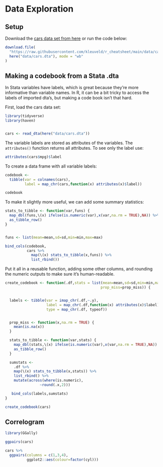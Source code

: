 # Data Exploration

## Setup

Download the [cars data set from here](http://www.principlesofeconometrics.com/stata.htm)
or run the code below:

```r


download.file(
  "https://raw.githubusercontent.com/kleuveld/r_cheatsheet/main/data/cars.dta",
  here("data/cars.dta"), mode = "wb"
)

```

## Making a codebook from a Stata .dta

In Stata variables have labels, which is great because they're more informative
than variable names. In R, it can be a bit tricky to access the labels of imported
dta's, but making a code book isn't that hard.


First, load the cars data set:

```r

library(tidyverse)
library(haven)


cars <- read_dta(here("data/cars.dta"))

```

The variable labels are stored as attributes of the variables. The `attributes()`
function returns all attributes. To see only the label use:

```r

attributes(cars$mpg)$label

```

To create a data frame with all variable labels:

```r

codebook <- 
  tibble(var = colnames(cars),
         label = map_chr(cars,function(x) attributes(x)$label)) 

codebook

```

To make it slightly more useful, we can add some summary statistics:

```r

stats_to_tibble <- function(var,funs) {
  map_dbl(funs,\(x) ifelse(is.numeric(var),x(var,na.rm = TRUE),NA)) %>%
  as_tibble_row()
}


funs <- list(mean=mean,sd=sd,min=min,max=max)

bind_cols(codebook,
          cars %>%
            map(\(x) stats_to_tibble(x,funs)) %>%
            list_rbind())   

```

Put it all in a reusable function, adding some other columns, and 
rounding the numeric outputs to make sure it's human-readable.


```r

create_codebook <- function(.df,stats = list(mean=mean,sd=sd,min=min,max=max,
                                            prop_miss=prop_miss)) {


  labels <- tibble(var = imap_chr(.df,~.y),
                   label = map_chr(.df,function(x) attributes(x)$label),
                   type = map_chr(.df, typeof))


  prop_miss <- function(x,na.rm = TRUE) {
    mean(is.na(x))
  }

  stats_to_tibble <- function(var,stats) {
    map_dbl(stats,\(x) ifelse(is.numeric(var),x(var,na.rm = TRUE),NA)) %>%
    as_tibble_row()
  }

  sumstats <-
    .df %>%
    map(\(x) stats_to_tibble(x,stats)) %>%
    list_rbind() %>%
    mutate(across(where(is.numeric),
                ~round(.x,2)))  

   bind_cols(labels,sumstats)
}

create_codebook(cars) 


```


## Correlogram

```r

library(GGally)

ggpairs(cars) 

```

```r

cars %>%
  ggpairs(columns = c(1,3,4), 
          ggplot2::aes(colour=factor(cyl))) 

```